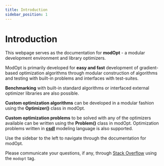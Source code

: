 ```yaml
---
title: Introduction
sidebar_position: 1
---
```


# Introduction
This webpage serves as the documentation for **modOpt** - a modular development environment and library optimizers.

ModOpt is primarily developed for **easy and fast** development of gradient-based optimization algorithms through modular construction of algorithms
and testing with built-in problems and interfaces with test-suites.

**Benchmarking** with built-in standard algorithms or interfaced external optimizer libraries are also possible.

**Custom optimization algorithms** can be developed in a modular fashion using the **Optimizer()** class in modOpt.

**Custom optimization problems** to be solved with any of the optimizers available can be written using the **Problem()** class in modOpt.
Optimization problems written in **[csdl](https://lsdolab.github.io/csdl/)** modeling language is also supported.

Use the sidebar to the left to navigate through the documentation for modOpt.

Please communicate your questions, if any, through
[Stack Overflow](https://stackoverflow.com) using the `modopt` tag.